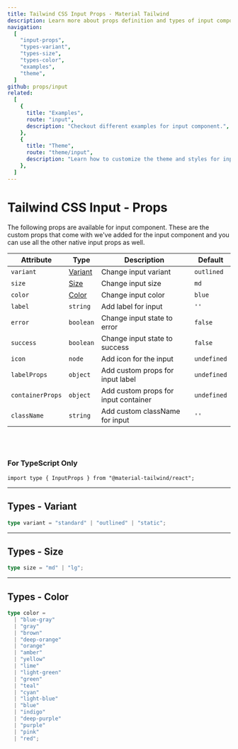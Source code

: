 ```yaml
---
title: Tailwind CSS Input Props - Material Tailwind
description: Learn more about props definition and types of input component.
navigation:
  [
    "input-props",
    "types-variant",
    "types-size",
    "types-color",
    "examples",
    "theme",
  ]
github: props/input
related:
  [
    {
      title: "Examples",
      route: "input",
      description: "Checkout different examples for input component.",
    },
    {
      title: "Theme",
      route: "theme/input",
      description: "Learn how to customize the theme and styles for input component.",
    },
  ]
---
```


# Tailwind CSS Input - Props

<span id="input-props" className="scroll-mt-48" />
The following props are available for input component. These are the custom props
that come with we've added for the input component and you can use all the other
native input props as well.

| Attribute        | Type                      | Description                          | Default                |
| ---------------- | ------------------------- | ------------------------------------ | ---------------------- |
| `variant`        | [Variant](#types-variant) | Change input variant                 | <Code>outlined</Code>  |
| `size`           | [Size](#types-size)       | Change input size                    | <Code>md</Code>        |
| `color`          | [Color](#types-color)     | Change input color                   | <Code>blue</Code>      |
| `label`          | <Code>string</Code>       | Add label for input                  | `''`                   |
| `error`          | <Code>boolean</Code>      | Change input state to error          | <Code>false</Code>     |
| `success`        | <Code>boolean</Code>      | Change input state to success        | <Code>false</Code>     |
| `icon`           | <Code>node</Code>         | Add icon for the input               | <Code>undefined</Code> |
| `labelProps`     | <Code>object</Code>       | Add custom props for input label     | <Code>undefined</Code> |
| `containerProps` | <Code>object</Code>       | Add custom props for input container | <Code>undefined</Code> |
| `className`      | <Code>string</Code>       | Add custom className for input       | `''`                   |

<br />
<br />

### For TypeScript Only

```tsx
import type { InputProps } from "@material-tailwind/react";
```

---

## Types - Variant

<span id="types-variant" className="scroll-mt-48" />

```ts
type variant = "standard" | "outlined" | "static";
```

---

## Types - Size

<span id="types-size" className="scroll-mt-48" />

```ts
type size = "md" | "lg";
```

---

## Types - Color

<span id="types-color" className="scroll-mt-48" />

```ts
type color =
  | "blue-gray"
  | "gray"
  | "brown"
  | "deep-orange"
  | "orange"
  | "amber"
  | "yellow"
  | "lime"
  | "light-green"
  | "green"
  | "teal"
  | "cyan"
  | "light-blue"
  | "blue"
  | "indigo"
  | "deep-purple"
  | "purple"
  | "pink"
  | "red";
```

<span id="examples" className="scroll-mt-48" />
<span id="theme" className="scroll-mt-48" />
